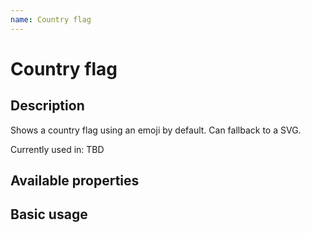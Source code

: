 ```yaml
---
name: Country flag
---
```



# Country flag

## Description

Shows a country flag using an emoji by default. Can fallback to a SVG.

Currently used in:
TBD

## Available properties

<PropsTable of={CountryFlag} />

## Basic usage

<Playground>
  <CountryFlag iso2="ES" />
</Playground>
